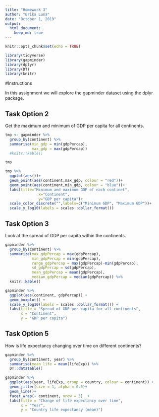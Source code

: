 ```yaml
---
title: "Homework 3"
author: "Erika Luna"
date: "October 1, 2019"
output: 
  html_document:
    keep_md: true
---
```


```r
knitr::opts_chunk$set(echo = TRUE)
```



```r
library(tidyverse)
library(gapminder)
library(dplyr)
library(DT)
library(knitr)
```

#Instructions

In this assignment we will explore the gapminder dataset using the dplyr package.

## Task Option 2

Get the maximum and minimum of GDP per capita for all continents.

```r
tmp <- gapminder %>% 
  group_by(continent) %>% 
  summarise(min_gdp = min(gdpPercap),
            max_gdp = max(gdpPercap))
  #knitr::kable()

tmp
```



```r
tmp %>% 
  ggplot(aes())+
  geom_point(aes(continent,max_gdp, colour = "red"))+
  geom_point(aes(continent,min_gdp, colour = "blue"))+
  labs(title="Minimum and maximum GDP of each continet",
               x="Continent",
               y="GDP per capita")+
  scale_color_discrete("",labels=c("Minimum GDP", "Maximum GDP"))+
  scale_y_log10(labels = scales::dollar_format())


```




## Task Option 3

Look at the spread of GDP per capita within the continents.

```r
gapminder %>% 
  group_by(continent) %>% 
  summarize(max_gdpPercap = max(gdpPercap),
            min_gdpPercap = min(gdpPercap),
            range_gdpPercap = max(gdpPercap)-min(gdpPercap),
            sd_gdpPercap = sd(gdpPercap),
            mean_gdpPercap = mean(gdpPercap),
            median_gdpPercap = median(gdpPercap)) %>% 
  knitr::kable()
```


```r
gapminder %>% 
  ggplot(aes(continent, gdpPercap)) +
  geom_boxplot() +
  scale_y_log10(labels = scales::dollar_format()) +
  labs(title = "Spread of GDP per capita for all continents", 
       x = "Continent", 
       y = "GDP per capita")
```



## Task Option 5

How is life expectancy changing over time on different continents?


```r
gapminder %>% 
  group_by(continent, year) %>% 
  summarise(mean_life = mean(lifeExp)) %>% 
  DT::datatable()
```


```r
gapminder %>% 
  ggplot(aes(year, lifeExp, group = country, colour = continent)) +
  geom_jitter(size = 1, alpha = 0.5)+
  geom_line()+
  facet_wrap(~ continent, nrow = 3)  +
  labs(title = "Change of life expectancy over time", 
       x = "Year", 
       y = "Country life expectancy (mean)")
```
